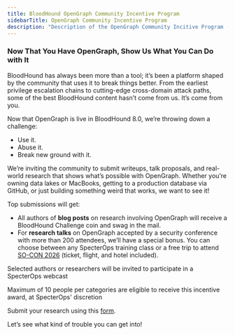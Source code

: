 ```yaml
---
title: BloodHound OpenGraph Community Incentive Program
sidebarTitle: OpenGraph Community Incentive Program
description: "Description of the OpenGraph Community Incitive Program (OCIP) and how to participate"
---
```



### Now That You Have OpenGraph, Show Us What You Can Do with It

BloodHound has always been more than a tool; it’s been a platform shaped by the community that uses it to break things better. From the earliest privilege escalation chains to cutting-edge cross-domain attack paths, some of the best BloodHound content hasn’t come from us. It’s come from you.

Now that OpenGraph is live in BloodHound 8.0, we’re throwing down a challenge: 
- Use it. 
- Abuse it. 
- Break new ground with it.

We’re inviting the community to submit writeups, talk proposals, and real-world research that shows what’s possible with OpenGraph. Whether you’re owning data lakes or MacBooks, getting to a production database via GitHub, or just building something weird that works, we want to see it!

Top submissions will get:
- All authors of **blog posts** on research involving OpenGraph will receive a BloodHound Challenge coin and swag in the mail.
- For **research talks** on OpenGraph accepted by a security conference with more than 200 attendees, we’ll have a special bonus. You can choose between any SpecterOps training class or a free trip to attend [SO-CON 2026](https://specterops.io/so-con/) (ticket, flight, and hotel included).

<Note>
Selected authors or researchers will be invited to participate in a SpecterOps webcast​

Maximum of 10 people per categories are eligible to receive this incentive award, at SpecterOps' discretion
</Note>

Submit your research using this [form](https://www.surveymonkey.com/r/bhe-opengraph-research).

Let’s see what kind of trouble you can get into!
 ​
